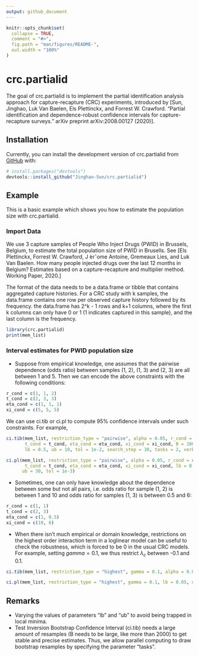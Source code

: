 ```yaml
---
output: github_document
---
```


<!-- README.md is generated from README.Rmd. Please edit that file -->

```r
knitr::opts_chunk$set(
  collapse = TRUE,
  comment = "#>",
  fig.path = "man/figures/README-",
  out.width = "100%"
)
```
# crc.partialid

<!-- badges: start -->
<!-- badges: end -->

The goal of crc.partialid is to implement the partial identification analysis approach for capture-recapture (CRC) experiments, introduced by [Sun, Jinghao, Luk Van Baelen, Els Plettinckx, and Forrest W. Crawford. "Partial identification and dependence-robust confidence intervals for capture-recapture surveys." arXiv preprint arXiv:2008.00127 (2020)]. 

## Installation

Currently, you can install the development version of crc.partialid from [GitHub](https://github.com/) with:

``` r
# install.packages("devtools")
devtools::install_github("Jinghao-Sun/crc.partialid")
```
## Example

This is a basic example which shows you how to estimate the population size with crc.partialid.

### Import Data

We use 3 capture samples of People Who Inject Drugs (PWID) in Brussels, Belgium, to estimate the total population size of PWID in Brusells. See [Els Plettinckx, Forrest W. Crawford, J ́erˆome Antoine, Gremeaux Lies, and Luk Van Baelen.
How many people injected drugs over the last 12 months in Belgium? Estimates based on a
capture-recapture and multiplier method. Working Paper, 2020.] 

The format of the data needs to be a data.frame or tibble that contains aggregated capture histories. For a
CRC study with k samples, the data.frame contains one row per observed capture history followed by its frequency. 
the data.frame has 2^k - 1 rows and k+1 columns, where the first k columns can only have 0 or 1 (1 indicates 
captured in this sample), and the last column is the frequency.

```r
library(crc.partialid)
print(mem_list)
```

### Interval estimates for PWID population size

- Suppose from empirical knowledge, one assumes that the pairwise dependence (odds ratio) between samples (1, 2), (1, 3) and (2, 3) are all between 1 and 5. Then we can encode the above constraints with the following conditions: 
``` r
r_cond = c(1, 1, 2)
t_cond = c(2, 3, 3)
eta_cond = c(1, 1, 1)
xi_cond = c(5, 5, 5)
```

We can use ci.tib or ci.pl to compute 95% confidence intervals under such constraints. For example,
``` r
ci.tib(mem_list, restriction_type = "pairwise", alpha = 0.05, r_cond = r_cond, 
       t_cond = t_cond, eta_cond = eta_cond, xi_cond = xi_cond, B = 1000,
       lb = 0.5, ub = 10, tol = 1e-2, search_step = 30, tasks = 2, verbose = TRUE)

ci.pl(mem_list, restriction_type = "pairwise", alpha = 0.05, r_cond = r_cond, 
       t_cond = t_cond, eta_cond = eta_cond, xi_cond = xi_cond, lb = 0.5,
      ub = 30, tol = 1e-3)
```


- Sometimes, one can only have knowledge about the dependence between some but not all pairs, i.e. odds ratio for sample (1, 2) is between 1 and 10 and odds ratio for samples (1, 3) is between 0.5 and 6:
``` r
r_cond = c(1, 1)
t_cond = c(2, 3)
eta_cond = c(1, 0.5)
xi_cond = c(10, 6)
```

- When there isn't much empirical or domain knowledge, restrictions on the highest order interaction term in a loglinear model can be useful to check the robustness, which is forced to be 0 in the usual CRC models. For example, setting $gamma = 0.1$, we thus restrict $\lambda_c$ between -0.1 and 0.1. 

``` r
ci.tib(mem_list, restriction_type = "highest", gamma = 0.1, alpha = 0.05, B = 500,lb = 0.5, ub = 60, tol = 1e-3, search_step = 30, tasks = 2, verbose = TRUE)

ci.pl(mem_list, restriction_type = "highest", gamma = 0.1, lb = 0.05, ub = 60, tol = 1e-3)
```

## Remarks

- Varying the values of parameters "lb" and "ub" to avoid being trapped in local minima.
- Test Inversion Bootstrap Confidence Interval (ci.tib) needs a large amount of resamples (B needs to be large, like more than 2000) to get stable and precise estimates. Thus, we allow parallel computing to draw bootstrap resamples by specifying the parameter "tasks".
